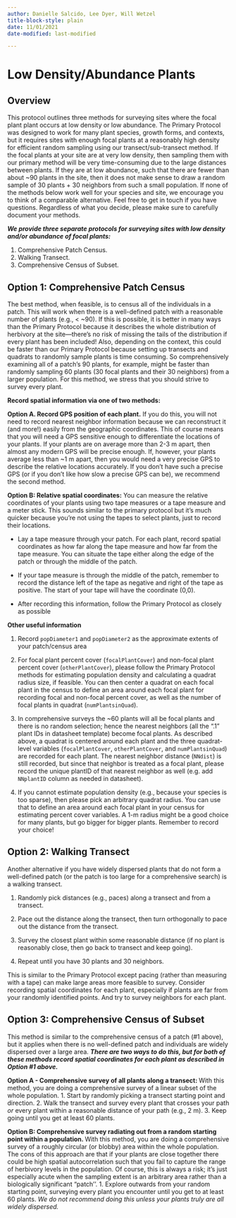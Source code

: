```yaml
---
author: Danielle Salcido, Lee Dyer, Will Wetzel
title-block-style: plain
date: 11/01/2021
date-modified: last-modified

---
```


# Low Density/Abundance Plants {#sec-low_density}

## Overview

This protocol outlines three methods for surveying sites where the focal plant plant occurs at low density or low abundance. The Primary Protocol was designed to work for many plant species, growth forms, and contexts, but it requires sites with enough focal plants at a reasonably high density for efficient random sampling using our transect/sub-transect method. If the focal plants at your site are at very low density, then sampling them with our primary method will be very time-consuming due to the large distances between plants. If they are at low abundance, such that there are fewer than about ~90 plants in the site, then it does not make sense to draw a random sample of 30 plants + 30 neighbors from such a small population. If none of the methods below work well for your species and site, we encourage you to think of a comparable alternative. Feel free to get in touch if you have questions. Regardless of what you decide, please make sure to carefully document your methods.

**_We provide three separate protocols for surveying sites with low density and/or abundance of focal plants:_**

1. Comprehensive Patch Census. 
2. Walking Transect.  
3. Comprehensive Census of Subset.

## Option 1: Comprehensive Patch Census

The best method, when feasible, is to census all of the individuals in a patch. This will work when there is a well-defined patch with a reasonable number of plants (e.g., < ~90). If this is possible, it is better in many ways than the Primary Protocol because it describes the whole distribution of herbivory at the site—there’s no risk of missing the tails of the distribution if every plant has been included! Also, depending on the context, this could be faster than our Primary Protocol because setting up transects and quadrats to randomly sample plants is time consuming. So comprehensively examining all of a patch’s 90 plants, for example, might be faster than randomly sampling 60 plants (30 focal plants and their 30 neighbors) from a larger population. For this method, we stress that you should strive to survey every plant.

**Record spatial information via one of two methods:**

  **Option A. Record GPS position of each plant.** If you do this, you will not need to record nearest neighbor information because we can reconstruct it (and more!) easily from the geographic coordinates. This of course means that you will need a GPS sensitive enough to differentiate the locations of your plants. If your plants are on average more than 2-3 m apart, then almost any modern GPS will be precise enough. If, however, your plants average less than ~1 m apart, then you would need a very precise GPS to describe the relative locations accurately. If you don’t have such a precise GPS (or if you don’t like how slow a precise GPS can be), we recommend the second method.

  **Option B: Relative spatial coordinates:** You can measure the relative coordinates of your plants using two tape measures or a tape measure and a meter stick. This sounds similar to the primary protocol but it’s much quicker because you’re not using the tapes to select plants, just to record their locations.

  - Lay a tape measure through your patch. For each plant, record spatial coordinates as how far along the tape measure and how far from the tape measure. You can situate the tape either along the edge of the patch or through the middle of the patch.

  - If your tape measure is through the middle of the patch, remember to record the distance left of the tape as negative and right of the tape as positive. The start of your tape will have the coordinate (0,0).

  - After recording this information, follow the Primary Protocol as closely as possible

**Other useful information**

1. Record `popDiameter1` and `popDiameter2` as the approximate extents of your patch/census area

2. For focal plant percent cover (`focalPlantCover`) and non-focal plant percent cover (`otherPlantCover`), please follow the Primary Protocol methods for estimating population density and calculating a quadrat radius size, if feasible. You can then center a quadrat on each focal plant in the census to define an area around each focal plant for recording focal and non-focal percent cover, as well as the number of focal plants in quadrat (`numPlantsinQuad`).

3. In comprehensive surveys the ~60 plants will all be focal plants and there is no random selection; hence the nearest neighbors (all the ".1" plant IDs in datasheet template) become focal plants. As described above, a quadrat is centered around each plant and the three quadrat-level variables (`focalPlantCover`, `otherPlantCover`, and `numPlantsinQuad`) are recorded for each plant. The nearest neighbor distance (`NNdist`) is still recorded, but since that neighbor is treated as a focal plant, please record the unique plantID of that nearest neighbor as well (e.g. add `NNplantID` column as needed in datasheet).

4. If you cannot estimate population density (e.g., because your species is too sparse), then please pick an arbitrary quadrat radius. You can use that to define an area around each focal plant in your census for estimating percent cover variables. A 1-m radius might be a good choice for many plants, but go bigger for bigger plants. Remember to record your choice!

## Option 2: Walking Transect

Another alternative if you have widely dispersed plants that do not form a well-defined patch (or the patch is too large for a comprehensive search) is a walking transect. 

1. Randomly pick distances (e.g., paces) along a transect and from a transect.

2. Pace out the distance along the transect, then turn orthogonally to pace out the distance from the transect.

3. Survey the closest plant within some reasonable distance (if no plant is reasonably close, then go back to transect and keep going).

4. Repeat until you have 30 plants and 30 neighbors.

This is similar to the Primary Protocol except pacing (rather than measuring with a tape) can make large areas more feasible to survey. Consider recording spatial coordinates for each plant, especially if plants are far from your randomly identified points. And try to survey neighbors for each plant.

## Option 3: Comprehensive Census of Subset

This method is similar to the comprehensive census of a patch (#1 above), but it applies when there is no well-defined patch and individuals are widely dispersed over a large area. **_There are two ways to do this, but for both of these methods record spatial coordinates for each plant as described in Option #1 above._**  

  **Option A - Comprehensive survey of all plants along a transect: **With this method, you are doing a comprehensive survey of a linear subset of the whole population. 
    1. Start by randomly picking a transect starting point and direction. 
    2. Walk the transect and survey every plant that crosses your path 
*or* every plant within a reasonable distance of your path (e.g., 2 m). 
    3. Keep going until you get at least 60 plants. 

  **Option B: Comprehensive survey radiating out from a random starting point within a population. ** With this method, you are doing a comprehensive survey of a roughly circular (or blobby) area within the whole population. The cons of this approach are that if your plants are close together there could be high spatial autocorrelation such that you fail to capture the range of herbivory levels in the population. Of course, this is always a risk; it’s just especially acute when the sampling extent is an arbitrary area rather than a biologically significant “patch''.
    1. Explore outwards from your random starting point, surveying every plant you encounter until you get to at least 60 plants. _We do not recommend doing this unless your plants truly are all widely dispersed._